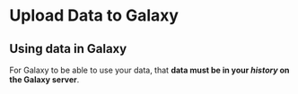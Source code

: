 # Upload Data to Galaxy {#sec-upload-data}

::: { .callout-caution }
## Using data in Galaxy

For Galaxy to be able to use your data, that **data must be in your _history_ on the Galaxy server**.
:::